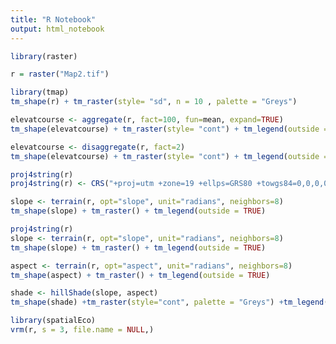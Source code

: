 ```yaml
---
title: "R Notebook"
output: html_notebook
---
```

```r
library(raster)
```

```r
r = raster("Map2.tif")
```

```r
library(tmap)
tm_shape(r) + tm_raster(style= "sd", n = 10 , palette = "Greys")
```
```r
elevatcourse <- aggregate(r, fact=100, fun=mean, expand=TRUE)
tm_shape(elevatcourse) + tm_raster(style= "cont") + tm_legend(outside = TRUE)
```
```r
elevatcourse <- disaggregate(r, fact=2)
tm_shape(elevatcourse) + tm_raster(style= "cont") + tm_legend(outside = TRUE)
```

```r
proj4string(r)
proj4string(r) <- CRS("+proj=utm +zone=19 +ellps=GRS80 +towgs84=0,0,0,0,0,0,0 +units=m +no_defs")
```
```r
slope <- terrain(r, opt="slope", unit="radians", neighbors=8)
tm_shape(slope) + tm_raster() + tm_legend(outside = TRUE)
```


```r
proj4string(r)
slope <- terrain(r, opt="slope", unit="radians", neighbors=8)
tm_shape(slope) + tm_raster() + tm_legend(outside = TRUE)

aspect <- terrain(r, opt="aspect", unit="radians", neighbors=8)
tm_shape(aspect) + tm_raster() + tm_legend(outside = TRUE)
```
```r
shade <- hillShade(slope, aspect)
tm_shape(shade) +tm_raster(style="cont", palette = "Greys") +tm_legend(show=FALSE)
```
```r
library(spatialEco)
vrm(r, s = 3, file.name = NULL,)

```

